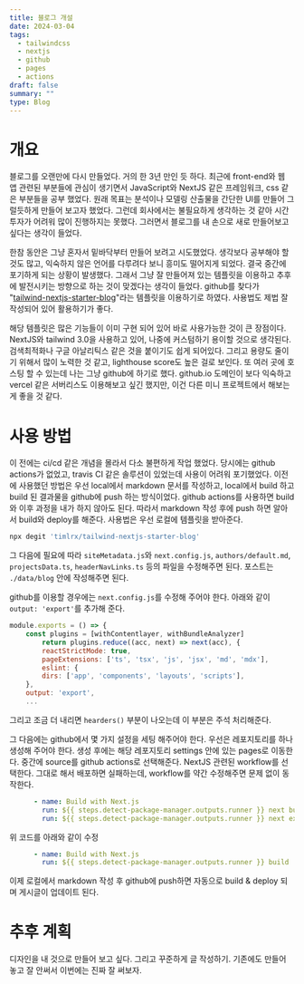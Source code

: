 ```yaml
---
title: 블로그 개설
date: 2024-03-04
tags:
  - tailwindcss
  - nextjs
  - github
  - pages
  - actions
draft: false
summary: ""
type: Blog
---
```

# 개요
블로그를 오랜만에 다시 만들었다. 거의 한 3년 만인 듯 하다. 최근에 front-end와 웹 앱 관련된 부분들에 관심이 생기면서 JavaScript와 NextJS 같은 프레임워크, css 같은 부분들을 공부 했었다. 원래 목표는 분석이나 모델링 산출물을 간단한 UI를 만들어 그럴듯하게 만들어 보고자 했었다. 그런데 회사에서는 불필요하게 생각하는 것 같아 시간 투자가 어려워 많이 진행하지는 못했다. 그러면서 블로그를 내 손으로 새로 만들어보고 싶다는 생각이 들었다. 

한참 동안은 그냥 혼자서 밑바닥부터 만들어 보려고 시도했었다. 생각보다 공부해야 할 것도 많고, 익숙하지 않은 언어를 다루려다 보니 흥미도 떨어지게 되었다. 결국 중간에 포기하게 되는 상황이 발생했다. 그래서 그냥 잘 만들어져 있는 템플릿을 이용하고 추후에 발전시키는 방향으로 하는 것이 맞겠다는 생각이 들었다. github를 찾다가 "[tailwind-nextjs-starter-blog](https://github.com/timlrx/tailwind-nextjs-starter-blog)"라는 템플릿을 이용하기로 하였다. 사용법도 제법 잘 작성되어 있어 활용하기가 좋다.

해당 템플릿은 많은 기능들이 이미 구현 되어 있어 바로 사용가능한 것이 큰 장점이다. NextJS와 tailwind 3.0을 사용하고 있어, 나중에 커스텀하기 용이할 것으로 생각된다. 검색최적화나 구글 아날리틱스 같은 것을 붙이기도 쉽게 되어있다. 그리고 용량도 줄이기 위해서 많이 노력한 것 같고, lighthouse score도 높은 걸로 보인다. 또 여러 곳에 호스팅 할 수 있는데 나는 그냥 github에 하기로 했다. github.io 도메인이 보다 익숙하고 vercel 같은 서버리스도 이용해보고 싶긴 했지만, 이건 다른 미니 프로젝트에서 해보는게 좋을 것 같다.

# 사용 방법
이 전에는 ci/cd 같은 개념을 몰라서 다소 불편하게 작업 했었다. 당시에는 github actions가 없었고, travis CI 같은 솔루션이 있었는데 사용이 어려워 포기했었다. 이전에 사용했던 방법은 우선 local에서 markdown 문서를 작성하고, local에서 build 하고 build 된 결과물을 github에 push 하는 방식이었다. github actions를 사용하면 build와 이후 과정을 내가 하지 않아도 된다. 따라서 markdown 작성 후에 push 하면 알아서 build와 deploy를 해준다. 
사용법은 우선 로컬에 템플릿을 받아준다.
```sh
npx degit 'timlrx/tailwind-nextjs-starter-blog'
```
그 다음에 필요에 따라 `siteMetadata.js`와 `next.config.js`, `authors/default.md`, `projectsData.ts`, `headerNavLinks.ts` 등의 파일을 수정해주면 된다.
포스트는 `./data/blog` 안에 작성해주면 된다.

github를 이용할 경우에는 `next.config.js`를 수정해 주어야 한다. 아래와 같이 `output: 'export'`를 추가해 준다. 
```JavaScript
module.exports = () => {
	const plugins = [withContentlayer, withBundleAnalyzer]
		return plugins.reduce((acc, next) => next(acc), {
		reactStrictMode: true,
		pageExtensions: ['ts', 'tsx', 'js', 'jsx', 'md', 'mdx'],
		eslint: {
		dirs: ['app', 'components', 'layouts', 'scripts'],
	},
	output: 'export',
	...
```

그리고 조금 더 내리면 `hearders()` 부분이 나오는데 이 부분은 주석 처리해준다.

그 다음에는 github에서 몇 가지 설정을 세팅 해주어야 한다. 우선은 레포지토리를 하나 생성해 주어야 한다. 생성 후에는 해당 레포지토리 settings 안에 있는 pages로 이동한다. 중간에 source를 github actions로 선택해준다. NextJS 관련된 workflow를 선택한다.
그대로 해서 배포하면 실패하는데, workflow를 약간 수정해주면 문제 없이 동작한다.
```yaml
      - name: Build with Next.js
        run: ${{ steps.detect-package-manager.outputs.runner }} next build
        run: ${{ steps.detect-package-manager.outputs.runner }} next export
```
위 코드를 아래와 같이 수정
```yaml
      - name: Build with Next.js
        run: ${{ steps.detect-package-manager.outputs.runner }} build
```

이제 로컬에서 markdown 작성 후 github에 push하면 자동으로 build & deploy 되며 게시글이 업데이트 된다.

# 추후 계획
디자인을 내 것으로 만들어 보고 싶다. 그리고 꾸준하게 글 작성하기. 기존에도 만들어 놓고 잘 안써서 이번에는 진짜 잘 써보자.